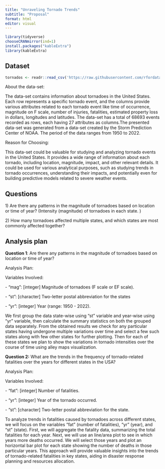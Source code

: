 ```yaml
---
title: "Unraveling Tornado Trends"
subtitle: "Proposal"
format: html
editor: visual
---
```


```r
library(tidyverse)
chooseCRANmirror(ind=1)
install.packages("kableExtra")
library(kableExtra)

```

## Dataset

```r
tornados <- readr::read_csv('https://raw.githubusercontent.com/rfordatascience/tidytuesday/master/data/2023/2023-05-16/tornados.csv')
```

About the data-set:

The data-set contains information about tornadoes in the United States. Each row represents a specific tornado event, and the columns provide various attributes related to each tornado event like time of occurrence, magnitude on F scale, number of injuries, fatalities, estimated property loss in dollars, longitudes and latitudes. The data-set has a total of 68693 events recorded as rows, each having 27 attributes as columns.The presented data-set was generated from a data-set created by the Storm Prediction Center of NOAA. The period of the data ranges from 1950 to 2022.

Reason for Choosing:

This data-set could be valuable for studying and analyzing tornado events in the United States. It provides a wide range of information about each tornado, including location, magnitude, impact, and other relevant details. It could be used for various analytical purposes, such as studying trends in tornado occurrences, understanding their impacts, and potentially even for building predictive models related to severe weather events.

## Questions

1\) Are there any patterns in the magnitude of tornadoes based on location or time of year? (Intensity (magnitude) of tornadoes in each state. )

2\) How many tornadoes affected multiple states, and which states are most commonly affected together?

## Analysis plan

**Question 1**: Are there any patterns in the magnitude of tornadoes based on location or time of year?

Analysis Plan:

Variables Involved:

\- "mag": \[integer\] Magnitude of tornadoes (F scale or EF scale).

\- "st": \[character\] Two-letter postal abbreviation for the states

\- "yr": \[integer\] Year (range: 1950 - 2022).

We first group the data state-wise using "st" variable and year-wise using "yr" variable, then calculate the summary statistics on both the grouped data separately. From the obtained results we check for any particular states having undergone multiple variations over time and select a few such states along with few other states for further plotting. Then for each of these states we plan to show the variations in tornado intensities over the course of time using alley maps visualization.

**Question 2:** What are the trends in the frequency of tornado-related fatalities over the years for different states in the USA?

Analysis Plan:

Variables Involved:

\- "fat": \[integer\] Number of fatalities.

\- "yr": \[integer\] Year of the tornado occurred.

\- "st": \[character\] Two-letter postal abbreviation for the state.

To analyze trends in fatalities caused by tornadoes across different states, we will focus on the variables "fat" (number of fatalities), "yr" (year), and "st" (state). First, we will aggregate the fatality data, summarizing the total fatalities for each year. Next, we will use an line/area plot to see in which years more deaths occurred. We will select those years and plot an horizontal bar plot for each state showing the number of deaths in those particular years. This approach will provide valuable insights into the trends of tornado-related fatalities in key states, aiding in disaster response planning and resources allocation.
